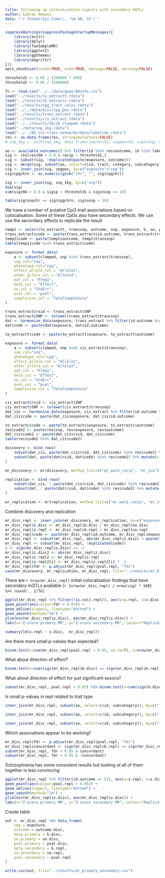 ```yaml
---
title: Following up colocalisation signals with secondary mQTLs
author: Gibran Hemani
date: "`r format(Sys.time(), '%d %B, %Y')`"
---
```


```r
suppressWarnings(suppressPackageStartupMessages({
	library(knitr)
	library(dplyr)
	library(TwoSampleMR)
	library(ggplot2)
	library(ggthemes)
	library(magrittr)
}))
opts_chunk$set(cache=TRUE, echo=TRUE, message=FALSE, warning=FALSE)
```

```r
threshold1 <- 0.05 / (300000 * 698)
threshold2 <- 0.05 / (300000)

fn <- read.csv("../../data/gwas/00info.csv")
load("../results/to_extractt.rdata")
load("../results/to_extractc.rdata")
load("../results/cpg_trait_coloc.rdata")
load("../../data/misc/cpg_pos.rdata")
load("../results/trans_extract.rdata")
load("../results/cis_extract.rdata")
load("../../results/16/16_clumped.rdata")
load("../data/snp_1kg.rdata")
load("../../05_cis-trans-networks/data/labelids.rdata")
res <- as.data.frame(res, stringsAsFactors=FALSE)
# snp_1kg <- with(snp_1kg, data_frame(snpchr=V1, snppos=V4, snp2=snp, snp=V2))

ao <- available_outcomes() %>% filter(id %in% res$outcome, id %in% labelids$id, access != "developer")
sig <- res[res$H4 > 0.8 & res$p < threshold1,]
sig <- subset(sig, !duplicated(paste(exposure, outcome)))
sig <- merge(sig, subset(ao, select=c(id, trait, category, subcategory)), by.x="outcome", by.y="id")
sig <- inner_join(sig, cpgpos, by=c("exposure"="cpg"))
sig$cpgchrn <- as.numeric(gsub("chr", "", sig$cpgchr))

sig <- inner_join(sig, snp_1kg, by=c("snp"))
dim(sig)
sum(sig$H4 > 0.8 & sig$p < threshold1 & sig$nsnp >= 10)

table(sig$snpchr == sig$cpgchrn, sig$nsnp < 10)

```

We have a number of putative CpG-trait associations based on colocalisation. Some of these CpGs also have secondary effects. We can use the secondary effects to replicate the result

```r

temp1 <- select(to_extractt, transsnp, outcome, snp, exposure, b, se, p, n)
trans_extract$code <- paste(trans_extract$id.outcome, trans_extract$transsnp)
temp1$code <- paste(temp1$outcome, temp1$transsnp)
table(temp1$code %in% trans_extract$code)

exposure <- format_data(
	a <- subset(clumped, snp %in% trans_extract$transsnp),
	snp_col="snp",
	phenotype_col="cpg",
	effect_allele_col = "Allele1",
	other_allele_col = "Allele2",
	eaf_col = "Freq1",
	beta_col = "Effect",
	se_col = "StdErr",
	pval_col = "pval",
	samplesize_col = "TotalSampleSize"
)

trans_extract$rsid <- trans_extract$SNP
trans_extract$SNP <- tolower(trans_extract$transsnp)
dat <- harmonise_data(exposure, trans_extract %>% filter(id.outcome %in% ao$id))
dat$code <- paste(dat$exposure, dat$id.outcome)

to_extractt$code <- paste(to_extractt$exposure, to_extractt$outcome)

exposure <- format_data(
	a <- subset(clumped, snp %in% cis_extract$transsnp),
	snp_col="snp",
	phenotype_col="cpg",
	effect_allele_col = "Allele1",
	other_allele_col = "Allele2",
	eaf_col = "Freq1",
	beta_col = "Effect",
	se_col = "StdErr",
	pval_col = "pval",
	samplesize_col = "TotalSampleSize"
)

cis_extract$rsid <- cis_extract$SNP
cis_extract$SNP <- tolower(cis_extract$transsnp)
dat_cis <- harmonise_data(exposure, cis_extract %>% filter(id.outcome %in% ao$id))
dat_cis$code <- paste(dat_cis$exposure, dat_cis$id.outcome)

to_extractc$code <- paste(to_extractc$exposure, to_extractc$outcome)
res$code2 <- paste(res$snp, res$exposure, res$outcome)
dat_cis$code2 <- paste(dat_cis$rsid, dat_cis$code)
table(res$code2 %in% dat_cis$code2)

discovery <- bind_rows(
	subset(dat_cis, paste(dat_cis$rsid, dat_cis$code) %in% res$code2) %>% mutate(cistrans="cis"),
	subset(dat, paste(dat$rsid, dat$code) %in% res$code2) %>% mutate(cistrans="trans")
)

mr_discovery <- mr(discovery, method_list=c("mr_wald_ratio", "mr_ivw"))

replication <- bind_rows(
	subset(dat_cis, ! paste(dat_cis$rsid, dat_cis$code) %in% res$code2) %>% mutate(cistrans="cis"),
	subset(dat, ! paste(dat$rsid, dat$code) %in% res$code2) %>% mutate(cistrans="trans")
)

mr_replication <- mr(replication, method_list=c("mr_wald_ratio", "mr_ivw"))
```

Combine discovery and replication

```r
mr_disc_repl <- inner_join(mr_discovery, mr_replication, by=c("exposure", "id.outcome"), suffix=c(".disc", ".repl"))
mr_disc_repl$z.disc <- mr_disc_repl$b.disc / mr_disc_repl$se.disc
mr_disc_repl$z.repl <- mr_disc_repl$b.repl / mr_disc_repl$se.repl
mr_disc_repl$code <- paste(mr_disc_repl$id.outcome, mr_disc_repl$exposure)
mr_disc_repl <- subset(mr_disc_repl, abs(mr_disc_repl$z.disc) > qnorm(threshold1, low=FALSE))
mr_disc_repl <- subset(mr_disc_repl, !duplicated(code))
i <- sign(mr_disc_repl$z.disc) == -1
mr_disc_repl$z.disc2 <- abs(mr_disc_repl$z.disc)
mr_disc_repl$z.repl2 <- mr_disc_repl$z.repl
mr_disc_repl$z.repl2[i] <- mr_disc_repl$z.repl2[i] * -1
mr_disc_repl$fdr <- p.adjust(mr_disc_repl$pval.repl, "fdr")
save(mr_discovery, mr_replication, mr_disc_repl, file="../results/mr_disc_repl.rdata")
```

There are `r nrow(mr_disc_repl)` initial colocalisation findings that have secondary mQTLs available (`r {nrow(mr_disc_repl) / nrow(sig) * 100} %>% round(., 1)`%). 


```r
ggplot(mr_disc_repl %>% filter(!is.na(z.repl)), aes(y=z.repl, x=z.disc)) +
geom_point(aes(colour=fdr < 0.05)) +
geom_abline(slope=1, linetype="dotted") +
geom_smooth(method="lm") +
ylim(min(mr_disc_repl$z.disc), max(mr_disc_repl$z.disc)) +
labs(x="Z-score primary MR", y="Z-score secondary MR", colour="Replication\nFDR < 0.05")

summary(lm(z.repl ~ z.disc,  mr_disc_repl))
```

Are there more small p-values than expected?

```r
binom.test(x=sum(mr_disc_repl$pval.repl < 0.05, na.rm=T), n=nrow(mr_disc_repl), p=0.05)
```

What about direction of effect?

```r
binom.test(x=sum(sign(mr_disc_repl$b.disc) == sign(mr_disc_repl$b.repl)), n=nrow(mr_disc_repl), p=0.5)
```

What about direction of effect for just significant assocs?

```r
subset(mr_disc_repl, pval.repl < 0.05) %$% binom.test(x=sum(sign(b.disc) == sign(b.repl)), n=length(pval.repl), p=0.5)
```

Is small p-values in repl related to trait type

```r
inner_join(mr_disc_repl, subset(ao, select=c(id, subcategory)), by=c("id.outcome"="id")) %$% summary(lm(z.repl ~ subcategory))
```

```r
inner_join(mr_disc_repl, subset(ao, select=c(id, subcategory)), by=c("id.outcome"="id")) %>% mutate(sig=pval.repl < 0.05) %$% summary(glm(sig ~ subcategory))
```

```r
inner_join(mr_disc_repl, subset(ao, select=c(id, subcategory)), by=c("id.outcome"="id")) %>% mutate(sig=pval.repl < 0.05, blood = subcategory %in% c("Haemotological", "Metal", "Protein")) %$% summary(glm(sig ~ blood))
```

Which associations appear to be working?

```r

mr_disc_repl$fdr <- p.adjust(mr_disc_repl$pval.repl, "fdr")
mr_disc_repl$concordant <- sign(mr_disc_repl$b.repl) == sign(mr_disc_repl$b.disc)
subset(mr_disc_repl, fdr < 0.05 & concordant)
subset(mr_disc_repl, fdr < 0.05 & !concordant)


```

Schizophrenia has some consistent results but looking at all of them together is less convincing

```r
ggplot(mr_disc_repl %>% filter(id.outcome == 22), aes(y=z.repl, x=z.disc)) +
geom_point(aes(colour=pval.repl < 0.05)) +
geom_abline(slope=1, linetype="dotted") +
geom_smooth(method="lm") +
ylim(min(mr_disc_repl$z.disc), max(mr_disc_repl$z.disc)) +
labs(x="Z-score primary MR", y="Z-score secondary MR", colour="Replication\np-value < 0.05")

```


Create table

```r
out <- mr_disc_repl %$% data_frame(
	cpg = exposure,
	outcome = outcome.disc,
	beta.primary = b.disc,
	se.primary = se.disc,
	pval.primary = pval.disc,
	beta.secondary = b.repl,
	se.secondary = se.repl,
	pval.secondary = pval.repl
)

write.csv(out, file="../results/mr_primary_secondary.csv")

```
	

